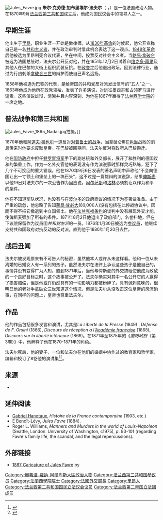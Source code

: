 {{for|瑞士动物学家，真菌学家和地质学家|{{link-en|朱尔·法夫尔(博物学家)|Jules Favre (naturalist)}}}}
{{More footnotes|date=2020年9月}}
{{Rough translation|time=2020-09-19T16:14:32+00:00}}
[[Image:Jules_Favre.jpg|right]]
'''朱尔·克劳德·加布里埃尔·法夫尔'''（{{lang-fr|Jules Claude Gabriel Favre}} ，{{bd|1809年|3月21日|1880年|1月20日}}）是一位法国政治人物。在1870年9月[[法兰西第三共和国|法兰西第三共和国]]成立后，他成为国民议会中{{link-en|机会主义派共和党人|Opportunist Republicans}}的领导人之一。

== 早期生涯==

他出生于[[里昂|里昂]]，职业生涯一开始是做律师。从[[法国七月革命|1830年革命]]的时候起，他公开宣称自己是一名[[共和主义|共和主义者]]，并在政治审判时借此机会表达了这一观点。[[1848年革命|1848年革命]]后他被选为里昂制宪会议代表，坐在{{link-en|温和派共和党人|Moderate Republicans (France)}}中间，投票反对社会主义者。当[[拿破仑三世|路易·拿破仑]]被选为法国总统时，法夫尔公开反对他，并在1851年12月2日试着和[[维克多·雨果|维克多·雨果]]及其他人在巴黎的大街上组织武装反抗。在[[政变|政变]]之后他退出政坛，回到法律行业，通过为行凶刺杀[[拿破仑三世|拿破仑三世]]的{{link-en|费利斯·奥西尼|Felice Orsini}}辩护而使自己声名远扬。 

1858年他被选为巴黎的代表，是给帝国的共和党反对派发出信号的“五人”之一。1863年他成为他所在政党领袖，发表了许多演说，对远征墨西哥和占领罗马进行谴责。这些演说雄辩，清晰并且内容深刻，为他在1867年赢得了[[法兰西学士院|法兰西学士院]]的一席之地。

== 普法战争和第三共和国 ==

[[Image:Jules_Favre_1865_Nadar.jpg|thumb]]拍摄。]]

1870年他和[[阿道夫·梯也尔|阿道夫·梯也尔]]一道反对[[普法战争|对普鲁士的战争]]，当拿破仑III在[[色当会战|色当]]战败的消息传来时他要求废黜皇帝。在巴黎被围期间，法夫尔反对将政府从巴黎搬迁。

他在[[国防政府|国防政府]]中担任[[路易·朱尔·特罗胥|特罗胥将军]]手下的副总统和外交部长，展开了和胜利的德国议和的繁重工作。作为一名外交官他的表现没有作为演说家时那样灵巧熟练，犯下了几个不可挽回的重大错误。他在1870年9月6日发表的著名声明中声称他“不会向德国让出一寸领土和堡垒上的一块石头”，这不过是一篇雄辩的演说辞，结果[[奥托·冯·俾斯麦|俾斯麦]]以他19日对法夫尔的一次公告作为回应说，[[阿尔萨斯|阿尔萨斯]]和[[洛林|洛林]]必须割让以作为和平的条件。

他在不知道军队状况，也没有与在[[波尔多|波尔多]]的政府商议的情况下为签署{{link-en|凡尔赛休战协议|Armistice of Versailles}}做准备。由于严重的疏忽，他忽略了告知[[莱昂·甘必大|莱昂·甘必大]]{{link-en|东方军|Armée de l'Est}}(80,000人)没有包括在此停战协议中，因而不得不把它撤退到中立国领土。他在[[法兰克福条约|法兰克福条约]]的谈判中没有展现外交才能，使俾斯麦强加了所有的条件。1871年8月2日他退出了政府部门，名誉扫地，但在下议院保留作为{{link-en|机会主义派共和党人|Opportunist Republicans}}议员团''共和党左派''的一员。1876年1月30日被选为[[参议院_(法国)|参议员]]，他继续支持共和国政府对抗反动的反对派，直到他于1880年1月20日去世。

==战后丑闻==
法夫尔被发现原来有不可告人的秘密，虽然他本人或许从未这样看。他和一位从未离婚的已婚女人有一系列的孩子。虽然法夫尔在法律上承认这些孩子是他自己的，事情并没有变得广为人知，直到1871年后，当他与俾斯麦的外交搞砸使他成为政敌的一个良好目标之时，这个故事被公开了。法夫尔确实对其中一名公开它的人赢得了损害赔偿，但是他或许仍然具有的一切影响力都被粉碎了。具有讽刺意味的，很明显他的老对手[[拿破仑三世|拿破仑三世]]知道这个情况，但是法夫尔从没攻击这位皇帝的风流韵事，在同样的问题上，皇帝也尊重法夫尔。

== 作品 ==

他的作品包括很多发言和演讲，尤其是''La Liberté de la Presse'' (1849) , ''Défense de F. Orsini'' (1866), ''Discours de réception a l'[[Académie_française|Académie française]]'' (1868), ''Discours sur la liberté intérieure'' (1869)。在1871年至1875年的《''国防政府''（第3卷）》中，他解释了他在1870-1871年的角色。

法夫尔死后，他的妻子{{link-en|朱莉·法夫尔|Julie Favre}}，一位和法夫尔在他们的婚姻中协作过的教育家和哲学家，编辑和校订了8卷他的演讲集<ref name="margadant">{{Cite book |title=Madame le professeur: Women Educators in the Third Republic |last=Margadant |first=Jo Burr |publisher=Princeton University Press |year=1990 |isbn=9780691008646}}</ref><ref name="waithe">{{Cite book |url=https://books.google.com/books?id=4eHUBgAAQBAJ |title=A History of Women Philosophers: Modern Women Philosophers, 1600–1900 |publisher=Springer |year=2012 |isbn=9789401137904 |editor-last=Waithe |editor-first=M.E. |volume=3 |access-date=2020-09-19 |archive-date=2021-02-01 |archive-url=https://web.archive.org/web/20210201101057/https://books.google.com/books?id=4eHUBgAAQBAJ |dead-url=no }}</ref>。

== 来源 ==
*{{1911|wstitle=Favre, Jules Claude Gabriel|volume=10|page=215}}
{{reflist}}

== 延伸阅读 ==

*[[加布里埃尔·阿诺托|Gabriel Hanotaux]], ''Histoire de la France contemporaine'' (1903, etc.)
*E Benoît-Lévy, ''Jules Favre'' (1884).
*Roger L. Williams, ''Manners and Murders in the world of Louis-Napoleon'' (Seattle, London: University of Washington, c1975), p. 93-101 (regarding Favre's family life, the scandal, and the legal repercussions). {{ISBN|0-295-95431-0}}

==外部链接==
* [http://greatcaricatures.com/articles_galleries/gill/galleries/html/1867_0331_favre.html 1867 Caricature of Jules Favre] {{Wayback|url=http://greatcaricatures.com/articles_galleries/gill/galleries/html/1867_0331_favre.html |date=20210201101036 }} by {{link-en|André Gill|André Gill}}

{{Académie française Seat 5}}
{{French Executive Commission of 1848}}
{{Foreign Ministers of France}}

{{Authority control}}
<!--
{{DEFAULTSORT:Favre, Jules}}
[[Category:1809_births|Category:1809 births]]
[[Category:1880_deaths|Category:1880 deaths]]
[[Category:People_from_Lyon|Category:People from Lyon]]
[[Category:Politicians_from_Auvergne-Rhône-Alpes|Category:Politicians from Auvergne-Rhône-Alpes]]
[[Category:Moderate_Republicans_(France)|Category:Moderate Republicans (France)]]
[[Category:Opportunist_Republicans|Category:Opportunist Republicans]]
[[Category:French_Foreign_Ministers|Category:French Foreign Ministers]]
[[Category:Members_of_the_1848_Constituent_Assembly|Category:Members of the 1848 Constituent Assembly]]
[[Category:Members_of_the_National_Legislative_Assembly_of_the_French_Second_Republic|Category:Members of the National Legislative Assembly of the French Second Republic]]
[[Category:Members_of_the_2nd_Corps_législatif_of_the_Second_French_Empire|Category:Members of the 2nd Corps législatif of the Second French Empire]]
[[Category:Members_of_the_3rd_Corps_législatif_of_the_Second_French_Empire|Category:Members of the 3rd Corps législatif of the Second French Empire]]
[[Category:Members_of_the_4th_Corps_législatif_of_the_Second_French_Empire|Category:Members of the 4th Corps législatif of the Second French Empire]]
[[Category:Members_of_the_National_Assembly_(1871)|Category:Members of the National Assembly (1871)]]
[[Category:French_Senators_of_the_Third_Republic|Category:French Senators of the Third Republic]]
[[Category:Senators_of_Rhône_(department)|Category:Senators of Rhône (department)]]
[[Category:Members_of_the_Académie_Française|Category:Members of the Académie Française]]
[[Category:Burials_at_the_Cemetery_of_Notre-Dame,_Versailles|Category:Burials at the Cemetery of Notre-Dame, Versailles]] -->
[[Category:奧弗涅-羅訥-阿爾卑斯大區政治人物|Category:奧弗涅-羅訥-阿爾卑斯大區政治人物]]
[[Category:法兰西第三共和国参议员|Category:法兰西第三共和国参议员]]
[[Category:法蘭西學院院士|Category:法蘭西學院院士]]
[[Category:法國外交部長|Category:法國外交部長]]
[[Category:里昂人|Category:里昂人]]
[[Category:法兰西第二共和国国民立法议会议员|Category:法兰西第二共和国国民立法议会议员]]
[[Category:法兰西第二帝国立法团成员|Category:法兰西第二帝国立法团成员]]